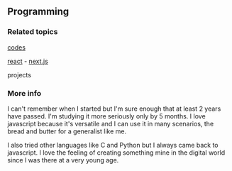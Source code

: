 ## Programming
### Related topics
[codes](process.env.NEXT_PUBLIC_NOTES_WEBSITE_URL/PublicNotes/Codes)

[react](process.env.NEXT_PUBLIC_NOTES_WEBSITE_URL/PublicNotes/React) - [next.js](process.env.NEXT_PUBLIC_NOTES_WEBSITE_URL/PublicNotes/NextJS)

projects

### More info

I can't remember when I started but I'm sure enough that at least 2 years have passed. I'm studying it more seriously only by 5 months. I love javascript because it's versatile and I can use it in many scenarios, the bread and butter for a generalist like me.

I also tried other languages like C and Python but I always came back to javascript. I love the feeling of creating something mine in the digital world since I was there at a very young age.